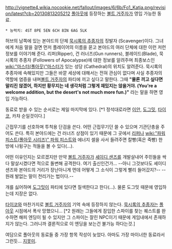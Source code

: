 http://vignette4.wikia.nocookie.net/fallout/images/6/6b/Fo1_Katja.png/revision/latest?cb=20130813205212
[[폴아웃]]에 등장하는 [[볼트 거주자]]가 영입 가능한 동료.

 * 능력치: 4ST 8PE 5EN 6CH 8IN 6AG 5LK

허브의 남쪽에 있는 본야드의 단체 [[묵시록의 추종자]]의 징발자 (Scavenger)이다. 그녀에게 처음 말을 걸면 먼저 플레이어의 이름을 묻고 본야드의 여러 단체에 대한 이런 저런 정보를 이야기해 준다. 리퍼(Ripper), 건 러너즈(Gun runners), 블레이드(Blade),  묵시록의 추종자 (Followers of Apocalypse)에 대한 정보를 알려주며 최종보스인 [[wiki:"마스터(폴아웃)"마스터]]가 있는 성당 (Cathedral)의 위치도 알려준다. 묵시록의 추종자에 속해있지만 그들은 바깥 세상에 대해서는 전혀 관심이 없다며 사실 추종자의 역할에 염증을 내며[[볼트 거주자]]의 파티에 끼고 싶다고 말한다. 그때 '''"물론 끼고 싶다면 말리진 않겠어, 하지만 황무지는 네 생각처럼 그렇게 재밌지는 않을거야. (You're a welcome addition, but the desert's not much more fun.)"''' 라는 말을 하면 영입 가능하다. 

동료로 받을 수 있는 순서로는 제일 마지막에 있다. [*1 정석대로라면 [[이안(폴아웃)|이안]], [[도그밋]], [[타이코]], 카챠 순일것이다.]

근접무기를 선호하며 투척용 단검을 쓴다. 어떤 근접무기던 쓸 수 있으며 기관단총을 주어도 쓴다. 특히 본야드에는 건 러너즈 상점이 있기 때문에 그 곳에서 [[리퍼]]나 [[wiki:"파워 피스트(폴아웃 시리즈)" 파워 피스트]]와 에너지 셀을 사서 들려주면 칼빵(혹은 죽빵) 한방에 나뒹구는 적들을 볼 수 있다(...).

어떤 이유인지는 모르겠지만 만약 [[볼트 거주자]]가 [[셰이디 샌즈]]를 개발살내어 주민들을 싹 다 말살시켰다면 적으로 돌변해 공격한다. 여기 출신인건가... --아니 그것보다도 셰이디 샌즈와 본야드의 거리가 장난아니게 먼데 어떻게 그 소식이 그렇게 빨리 들어갔지?-- --원래 발없는 말이 천리가는 법이다.--

개를 싫어하며 [[도그밋]]이 파티에 있다면 질색한다고 한다(...). 물론 도그밋 때문에 영입하는데 지장은 없다.

[[타이코]]와 마찬가지로 [[볼트 거주자]]의 기억 속에 등장하지 않는다. [[묵시록의 추종자]]는 [[폴아웃]] 시점에서 폭삭 망했으니... [*2 원래는 그들에게 잠입한 스파이를 찾는 퀘스트를 완수하면 해피 엔딩이 될 수 있지만 그 스파이는 잘린 NPC이기 때문에 게임내에서 존재하지가 않는다. 그러니까 결론적으로 이 엔딩을 보는건 불가능 하다는것.]

여담으로 폴아웃의 동료들 중 가장 항목 작성이 늦었다. 아마도 가장 마이너한 동료라서 그런듯... [[지못미]].
